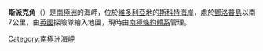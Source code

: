 {{coord|77|18|S|163|34|E|display=title}}

'''斯派克角'''（{{lang-en|Spike Cape}}）是[[南極洲|南極洲]]的海岬，位於[[維多利亞地|維多利亞地]]的[[斯科特海岸|斯科特海岸]]，處於[[鄧洛普島|鄧洛普島]]以南7公里，由[[英國|英國]]探險隊繪入地圖，現時由[[南極條約體系|南極條約體系]]管理。

{{DEFAULTSORT:Spike Cape}}
[[Category:南極洲海岬|Category:南極洲海岬]]


{{ScottCoast-geo-stub}}